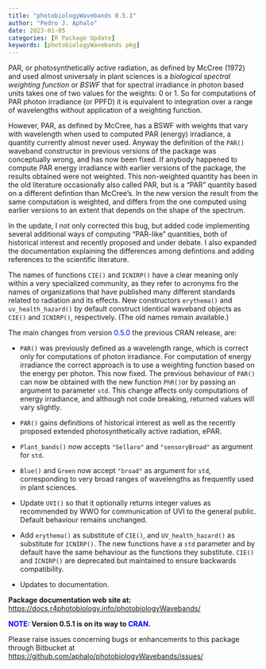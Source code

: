 ```yaml
---
title: "photobiologyWavebands 0.5.1"
author: "Pedro J. Aphalo"
date: 2023-01-05
categories: [R Package Update]
keywords: [photobiologyWavebands pkg]
---
```


PAR, or photosynthetically active radiation, as defined by McCree (1972) and used almost universaly in plant sciences is a <em>biological spectral weighting function</em> or <em>BSWF</em> that for spectral irradiance in photon based units takes one of two values for the weights: 0 or 1. So for computations of PAR photon irradiance (or PPFD) it is equivalent to integration over a range of wavelengths without application of a weighting function.

However, PAR, as defined by McCree, has a BSWF with weights that vary with wavelength when used to computed PAR (energy) irradiance, a quantity currently almost never used. Anyway the definition of the `PAR()` waveband constructor in previous versions of the package was conceptually wrong, and has now been fixed. If anybody happened to compute PAR energy irradiance with earlier versions of the package, the results obtained were not weighted. This non-weighted quantity has been in the old literature occasionally also called PAR, but is a "PAR" quantity based on a different defintion than McCree's. In the new version the result from the same computation is weighted, and differs from the one computed using earlier versions to an extent that depends on the shape of the spectrum.

In the update, I not only corrected this bug, but added code implementing several additional ways of computing "PAR-like" quantities, both of historical interest and recently proposed and under debate. I also expanded the documentation explaining the differences among defintions and adding references to the scientific literature.

The names of functions `CIE()` and `ICNIRP()` have a clear meaning only within a very specialized community, as they refer to acronyms fro the names of organizations that have published many different standards related to radiation and its effects. New constructors `erythema()` and `uv_health_hazard()` by default construct identical waveband objects as `CIE()` and `ICNIRP()`, respectively. (The old names remain available.)

The main changes from version [0.5.0]{style="color: #0000ff;"} the previous CRAN release, are:

<ul>

<li class="pm-list-item">

`PAR()` was previously defined as a wavelength range, which is correct only for computations of photon irradiance. For computation of energy irradiance the correct approach is to use a weighting function based on the energy per photon. This now fixed. The previous behaviour of `PAR()` can now be obtained with the new function `PhR()`or by passing an argument to parameter `std`. This change affects only computations of energy irradiance, and although not code breaking, returned values will vary slightly.

</li>

<li class="pm-list-item">

`PAR()` gains definitions of historical interest as well as the recently proposed extended photosynthetically active radiation, ePAR.

</li>

<li class="pm-list-item">

`Plant_bands()` now accepts `"Sellaro"` and `"sensoryBroad"` as argument for `std`.

</li>

<li class="pm-list-item">

`Blue()` and `Green` now accept `"broad"` as argument for `std`, corresponding to very broad ranges of wavelengths as frequently used in plant sciences.

</li>

<li class="pm-list-item">

Update `UVI()` so that it optionally returns integer values as recommended by WWO for communication of UVI to the general public. Default behaviour remains unchanged.

</li>

<li class="pm-list-item">

Add `erythema()` as substitute of `CIE()`, and `UV_health_hazard()` as substitute for `ICNIRP()`. The new functions have a `std` parameter and by default have the same behaviour as the functions they substitute. `CIE()` and `ICNIRP()` are deprecated but maintained to ensure backwards compatibility.

</li>

<li class="pm-list-item">

Updates to documentation.

</li>

</ul>

<strong>Package documentation web site at:</strong><a href="https://docs.r4photobiology.info/photobiologyWavebands/"> https://docs.r4photobiology.info/photobiologyWavebands/</a>

<strong>[NOTE:]{style="color: #0000ff;"} Version 0.5.1 is on its way to [CRAN.]{style="color: #0000ff;"}</strong>

Please raise issues concerning bugs or enhancements to this package through Bitbucket at <a href="https://github.com/aphalo/photobiologyWavebands/issues/">https://github.com/aphalo/photobiologyWavebands/issues/</a>
